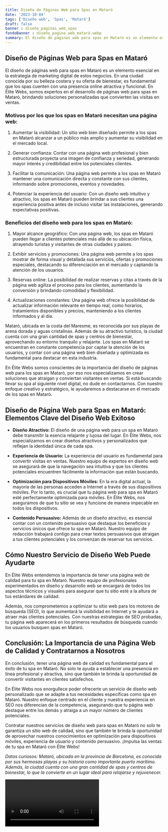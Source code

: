 ```yaml
---
title: Diseño de Páginas Web para Spas en Mataró
date: '2023-10-04'
tags: ['Diseño web', 'Spas', 'Mataró']
draft: false
banner : diseño_paginas_web_spas
fondoBanner : diseño_pagina_web_mataró.webp
summary: El diseño de páginas web para spas en Mataró es un elemento esencial en la estrategia de marketing digital de estos negocios. En una ciudad conocida por su belleza costera y su oferta de bienestar, es fundamental que los spas cuenten con una presencia online atractiva y funcional. En Élite Webs, somos expertos en el desarrollo de páginas web para spas en Mataró, brindando soluciones personalizadas que convierten las visitas en ventas.
---
```


## Diseño de Páginas Web para Spas en Mataró

El diseño de páginas web para spas en Mataró es un elemento esencial en la estrategia de marketing digital de estos negocios. En una ciudad conocida por su belleza costera y su oferta de bienestar, es fundamental que los spas cuenten con una presencia online atractiva y funcional. En Élite Webs, somos expertos en el desarrollo de páginas web para spas en Mataró, brindando soluciones personalizadas que convierten las visitas en ventas.

### Motivos por los que los spas en Mataró necesitan una página web:

1. Aumentar la visibilidad: Un sitio web bien diseñado permite a los spas en Mataró alcanzar a un público más amplio y aumentar su visibilidad en el mercado local.

2. Generar confianza: Contar con una página web profesional y bien estructurada proyecta una imagen de confianza y seriedad, generando mayor interés y credibilidad entre los potenciales clientes.

3. Facilitar la comunicación: Una página web permite a los spas en Mataró mantener una comunicación directa y constante con sus clientes, informando sobre promociones, eventos y novedades.

4. Potenciar la experiencia del usuario: Con un diseño web intuitivo y atractivo, los spas en Mataró pueden brindar a sus clientes una experiencia positiva antes de incluso visitar las instalaciones, generando expectativas positivas.

### Beneficios del diseño web para los spas en Mataró:

1. Mayor alcance geográfico: Con una página web, los spas en Mataró pueden llegar a clientes potenciales más allá de su ubicación física, atrayendo turistas y visitantes de otras ciudades y países.

2. Exhibir servicios y promociones: Una página web permite a los spas mostrar de forma visual y detallada sus servicios, ofertas y promociones especiales, destacando su diferenciación en el mercado y captando la atención de los usuarios.

3. Reservas online: La posibilidad de realizar reservas y citas a través de la página web agiliza el proceso para los clientes, aumentando la conversión y brindando comodidad y flexibilidad.

4. Actualizaciones constantes: Una página web ofrece la posibilidad de actualizar información relevante en tiempo real, como horarios, tratamientos disponibles y precios, manteniendo a los clientes informados y al día.

Mataró, ubicada en la costa del Maresme, es reconocida por sus playas de arena dorada y aguas cristalinas. Además de su atractivo turístico, la ciudad cuenta con una gran cantidad de spas y centros de bienestar, aprovechando su entorno tranquilo y relajante. Los spas en Mataró se encuentran en constante competencia por captar la atención de los usuarios, y contar con una página web bien diseñada y optimizada es fundamental para destacar en esta industria.

En Élite Webs somos conscientes de la importancia del diseño de páginas web para los spas en Mataró, por eso nos especializamos en crear soluciones que atraigan y conviertan visitantes en ventas. Si está buscando llevar su spa al siguiente nivel digital, no dude en contactarnos. Con nuestro enfoque creativo y estratégico, le ayudaremos a destacarse en el mercado de los spas en Mataró.

<GifSeo />

<Cta />

## Diseño de Página Web para Spas en Mataró: Elementos Clave del Diseño Web Exitoso

- **Diseño Atractivo:** El diseño de una página web para un spa en Mataró debe transmitir la esencia relajante y lujosa del lugar. En Élite Webs, nos especializamos en crear diseños atractivos y personalizados que reflejan la identidad única de cada spa.

- **Experiencia de Usuario:** La experiencia del usuario es fundamental para convertir visitas en ventas. Nuestro equipo de expertos en diseño web se asegurará de que la navegación sea intuitiva y que los clientes potenciales encuentren fácilmente la información que están buscando.

- **Optimización para Dispositivos Móviles:** En la era digital actual, la mayoría de las personas acceden a Internet a través de sus dispositivos móviles. Por lo tanto, es crucial que tu página web para spa en Mataró esté perfectamente optimizada para móviles. En Élite Webs, nos aseguramos de que tu sitio se vea y funcione de manera impecable en todos los dispositivos.

- **Contenido Persuasivo:** Además de un diseño atractivo, es esencial contar con un contenido persuasivo que destaque los beneficios y servicios únicos que ofrece tu spa en Mataró. Nuestro equipo de redacción trabajará contigo para crear textos persuasivos que atraigan a tus clientes potenciales y los convenzan de reservar tus servicios.

## Cómo Nuestro Servicio de Diseño Web Puede Ayudarte

En Élite Webs entendemos la importancia de tener una página web de calidad para tu spa en Mataró. Nuestro equipo de profesionales experimentados en diseño y desarrollo web se encargará de todos los aspectos técnicos y visuales para asegurar que tu sitio esté a la altura de tus estándares de calidad.

Además, nos comprometemos a optimizar tu sitio web para los motores de búsqueda (SEO), lo que aumentará la visibilidad en Internet y te ayudará a atraer más clientes potenciales. Con nuestras estrategias de SEO probadas, tu página web aparecerá en los primeros resultados de búsqueda cuando los usuarios busquen spas en Mataró.

## Conclusión: La Importancia de una Página Web de Calidad y Contratarnos a Nosotros

En conclusión, tener una página web de calidad es fundamental para el éxito de tu spa en Mataró. No solo te ayuda a establecer una presencia en línea profesional y atractiva, sino que también te brinda la oportunidad de convertir visitantes en clientes satisfechos.

En Élite Webs nos enorgullece poder ofrecerte un servicio de diseño web personalizado que se adapte a tus necesidades específicas como spa en Mataró. Nuestro enfoque centrado en el cliente y nuestra experiencia en SEO nos diferencian de la competencia, asegurando que tu página web destaque entre los demás y atraiga a un mayor número de clientes potenciales.

Contratar nuestros servicios de diseño web para spas en Mataró no solo te garantiza un sitio web de calidad, sino que también te brinda la oportunidad de aprovechar nuestros conocimientos en optimización para dispositivos móviles, experiencia de usuario y contenido persuasivo. ¡Impulsa las ventas de tu spa en Mataró con Élite Webs!

*Datos curiosos: Mataró, ubicada en la provincia de Barcelona, ​​es conocida por sus hermosas playas y su historia como importante puerto marítimo. Además, la ciudad cuenta con una gran cantidad de spas y centros de bienestar, lo que la convierte en un lugar ideal para relajarse y rejuvenecer.*

<Video />

<CtaBot job='Spas' city='Mataró'/>

<Gmaps query='Mataró+españa+maps' />